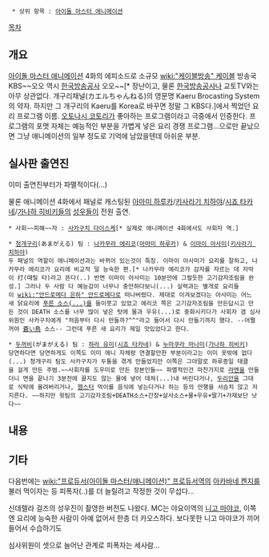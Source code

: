   * 상위 항목 : [[아이돌 마스터 애니메이션]]

[[목차]]

== 개요 ==

[[아이돌 마스터 애니메이션]] 4화의 에피소드로 소규모 [[wiki:"케이블방송" 케이블]] 방송국 KBS~~오오 역시 [[한국방송공사]] 오오~~[* 장난이고, 물론 [[한국방송공사]]나 교토TV와는 아무 상관없다. 개구리채널(カエルちゃんねる)의 영문명 Kaeru Brocasting System의 약자. 하지만 그 개구리의 Kaeru를 Korea로 바꾸면 정말 그 KBS다.]에서 찍었던 요리 프로그램 이름. [[오토나시 코토리]]가 좋아하는 프로그램이라고 극중에서 인증한다. 프로그램의 포맷 자체는 예능적인 부분을 가볍게 넣은 요리 경쟁 프로그램...으로만 끝났으면 그냥 애니메이션의 일부 정도로 기억에 남았을텐데 아쉬운 부분.
== 실사판 출연진 ==

이미 출연진부터가 파멸적이다(...)

물론 애니메이션 4화에서 패널로 캐스팅된 [[아마미 하루카]]/[[키사라기 치하야]]/[[시죠 타카네]]/[[가나하 히비키]]들의 [[성우]]들이 전원 출연.

 * 사회~~피해~~자 : [[사카구치 다이스케]][* 실제로 애니메이션 4화에서도 사회자 역.]

 * [[청개구리]](あまがえる) 팀 : [[나카무라 에리코]]([[아마미 하루카]]) & [[이마이 아사미]]([[키사라기 치하야]])
 두 패널의 역할이 애니메이션과는 바뀌어 있는것이 특징. 이마이 아사미가 요리를 잘하고, 나카무라 에리코가 요리에 비교적 덜 능숙한 편.[* 나카무라 에리코가 감자를 자르는 데 자막이 打(때릴 타)라고 뜬다(..) 반면 이마이 아사미는 10분만에 그럴듯한 고기감자조림을 완성.] 그러나 두 사람 다 예능감이 너무나 충만하다보니(...) 실력과는 별개로 요리들이 [[wiki:"안드로메다 은하" 안드로메다]]로 떠나버렸다. 제대로 이겨보겠다는 아사미는 어느새 닭요리에 [[蒼い鳥|푸른 소스(...)]]를 들이붓고 있었고 에리코 쪽은 고기감자조림을 만든답시고 만든 것이 DEATH 소스를 너무 많이 넣은 탓에 물과 우유(...)로 중화시키다가 사회자 겸 심사위원인 사카구치에게 "처음부터 다시 만들까?^^"라고 들어서 다시 만들기까지 했다. --어쩔꺼야 [[蒼い鳥]] 소스-- 그런데 푸른 새 요리가 제일 맛있었다고 한다.

 * [[두꺼비]](がまがえる) 팀 : [[하라 유미]]([[시죠 타카네]]) & [[누마쿠라 마나미]]([[가나하 히비키]])
 당연하다면 당연하게도 이쪽도 이미 애니 자체랑 연결할만한 부분이라고는 이미 옷밖에 없다(...) 청개구리 팀도 사카구치가 두통을 겪게 만들었지만 이쪽은 그야말로 하루종일 태클을 걸게 만든 주범.~~사회자를 도우미로 만든 장본인들~~ 파멸적인건 마찬가지로 [[라멘]]을 만들더니 면을 끝나기 3분전에 끓지도 않는 물에 넣어 데쳐(...)내 버린다거나, [[두리안]]을 그대로 식탁에 올려버리거나, [[햄스터]] 먹이를 음식에 넣는다거나 하는 등의 만행을 서슴치 않고 저지른다. ~~하지만 윗팀의 고기감자조림+DEATH소스+간장+살사소스+물+우유+딸기+가재보단 낫다~~

== 내용 ==

{{{#!html
<object width="560" height="315"><param name="movie" value="http://www.youtube.com/v/LGm7_VV3HmQ?version=3&amp;hl=ko_KR"></param><param name="allowFullScreen" value="true"></param><param name="allowscriptaccess" value="always"></param><embed src="http://www.youtube.com/v/LGm7_VV3HmQ?version=3&amp;hl=ko_KR" type="application/x-shockwave-flash" width="560" height="315" allowscriptaccess="always" allowfullscreen="true"></embed></object> }}}

{{{#!html
<object width="560" height="315"><param name="movie" value="http://www.youtube.com/v/71fhRnr4-h0?version=3&amp;hl=ko_KR"></param><param name="allowFullScreen" value="true"></param><param name="allowscriptaccess" value="always"></param><embed src="http://www.youtube.com/v/71fhRnr4-h0?version=3&amp;hl=ko_KR" type="application/x-shockwave-flash" width="560" height="315" allowscriptaccess="always" allowfullscreen="true"></embed></object> }}}

{{{#!html
<object width="560" height="315"><param name="movie" value="http://www.youtube.com/v/lhs83sn1ijU?version=3&amp;hl=ko_KR"></param><param name="allowFullScreen" value="true"></param><param name="allowscriptaccess" value="always"></param><embed src="http://www.youtube.com/v/lhs83sn1ijU?version=3&amp;hl=ko_KR" type="application/x-shockwave-flash" width="560" height="315" allowscriptaccess="always" allowfullscreen="true"></embed></object> }}}

{{{#!html
<object width="560" height="315"><param name="movie" value="http://www.youtube.com/v/L0toHJ1AGBU?version=3&amp;hl=ko_KR"></param><param name="allowFullScreen" value="true"></param><param name="allowscriptaccess" value="always"></param><embed src="http://www.youtube.com/v/L0toHJ1AGBU?version=3&amp;hl=ko_KR" type="application/x-shockwave-flash" width="560" height="315" allowscriptaccess="always" allowfullscreen="true"></embed></object> }}}

== 기타 ==

다음번에는 [[wiki:"프로듀서(아이돌 마스터/애니메이션)" 프로듀서]]역의 [[아카바네 켄지]]를 불러 먹이자는 등 피폭자(..)를 더 늘릴려고 작정한 것이 무섭다...

신데렐라 걸즈의 성우진이 촬영한 버전도 나왔다. MC는 야요이역의 [[니고 마야코]], 이쪽엔 요리에 능숙한 사람이 아예 없어서 한층 더 카오스하다. 보다못한 니고 마야코가 끼어들어서 수습하기도

심사위원이 셋으로 늘어난 관계로 피폭자는 세사람...
